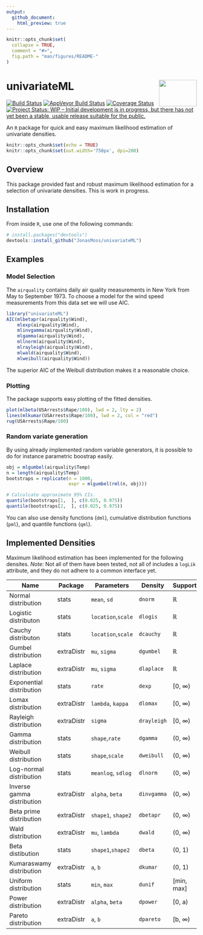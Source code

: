 ```yaml
---
output:
  github_document:
    html_preview: true
---
```


<!-- README.md is generated from README.Rmd. Please edit that file -->

```r
knitr::opts_chunk$set(
  collapse = TRUE,
  comment = "#>",
  fig.path = "man/figures/README-"
)
```

# univariateML <img src="man/figures/logo.png" align="right" width="100" height="70" />
[![Build Status](https://travis-ci.org/JonasMoss/univariateML.svg?branch=master)](https://travis-ci.org/JonasMoss/univariateML)
[![AppVeyor Build Status](https://ci.appveyor.com/api/projects/status/github/JonasMoss/univariateML?branch=master&svg=true)](https://ci.appveyor.com/project/JonasMoss/univariateML)
[![Coverage Status](https://codecov.io/gh/JonasMoss/univariateML/branch/master/graph/badge.svg)](https://codecov.io/gh/JonasMoss/univariateML?branch=master)
[![Project Status: WIP – Initial development is in progress, but there has not yet been a stable, usable release suitable for the public.](https://www.repostatus.org/badges/latest/wip.svg)](https://www.repostatus.org/#wip)

An `R` package for quick and easy maximum likelihood estimation of univariate densities.
```r
knitr::opts_chunk$set(echo = TRUE)
knitr::opts_chunk$set(out.width='750px', dpi=200)
```

## Overview
This package provided fast and robust maximum likelihood estimation for a 
selection of univariate densities. This is work in progress.

## Installation
From inside `R`, use one of the following commands:
```r
# install.packages("devtools")
devtools::install_github("JonasMoss/univariateML")
```

## Examples

### Model Selection
The `airquality` contains daily air quality measurements in New York from May to
September 1973. To choose a model for the wind speed measurements from this 
data set we will use AIC.

```R
library("univariateML")
AIC(mlbetapr(airquality$Wind),
    mlexp(airquality$Wind),
    mlinvgamma(airquality$Wind),
    mlgamma(airquality$Wind),
    mllnorm(airquality$Wind),
    mlrayleigh(airquality$Wind),
    mlwald(airquality$Wind),
    mlweibull(airquality$Wind))
```
The superior AIC of the Weibull distribution makes it a reasonable choice. 

### Plotting
The package supports easy plotting of the fitted densities. 

```r
plot(mlbeta(USArrests$Rape/100), lwd = 2, lty = 2)
lines(mlkumar(USArrests$Rape/100), lwd = 2, col = "red")
rug(USArrests$Rape/100)

```

### Random variate generation 
By using already implemented random variable generators, it is possible to do
for instance parametric boostrap easily.

```r
obj = mlgumbel(airquality$Temp)
n = length(airquality$Temp)
bootstraps = replicate(n = 1000, 
                       expr = mlgumbel(rml(n, obj)))

# Calculcate approximate 95% CIs.
quantile(bootstraps[1,  ], c(0.025, 0.975))
quantile(bootstraps[2,  ], c(0.025, 0.975))

```

You can also use density functions (`dml`), cumulative distribution functions (`pml`), 
and quantile functions (`qml`).

## Implemented Densities
Maximum likelihood estimation has been implemented for the following densites.
*Note:* Not all of them have been tested, not all of includes a `logLik` 
attribute, and they do not adhere to a common interface yet.

| Name                       | Package    | Parameters                  | Density     | Support    |
|----------------------------|------------|-----------------------------|-------------|------------|
| Normal distribution        | stats      | `mean`, `sd`                | `dnorm`     | ℝ          | 
| Logistic distributon       | stats      | `location`,`scale`          | `dlogis`    | ℝ          |
| Cauchy distributon         | stats      | `location`,`scale`          | `dcauchy`   | ℝ          |
| Gumbel distribution        | extraDistr | `mu`, `sigma`               | `dgumbel`   | ℝ          |
| Laplace distribution       | extraDistr | `mu`, `sigma`               | `dlaplace`  | ℝ          |
| Exponential distribution   | stats      | `rate`                      | `dexp`      | [0, ∞)     |
| Lomax distribution         | extraDistr | `lambda`, `kappa`           | `dlomax`    | [0, ∞)     |
| Rayleigh distribution      | extraDistr | `sigma`                     | `drayleigh` | [0, ∞)     |
| Gamma distribution         | stats      | `shape`,`rate`              | `dgamma`    | (0, ∞)     |
| Weibull distribution       | stats      | `shape`,`scale`             | `dweibull`  | (0, ∞)     |
| Log-normal distribution    | stats      | `meanlog`, `sdlog`          | `dlnorm`    | (0, ∞)     |
| Inverse gamma distribution | extraDistr | `alpha`, `beta`             | `dinvgamma` | (0, ∞)     |
| Beta prime distribution    | extraDistr | `shape1`, `shape2`          | `dbetapr`   | (0, ∞)     |
| Wald distribution          | extraDistr | `mu`, `lambda`              | `dwald`     | (0, ∞)     |
| Beta distibution           | stats      | `shape1`,`shape2`           | `dbeta`     | (0, 1)     | 
| Kumaraswamy distribution   | extraDistr | `a`, `b`                    | `dkumar`    | (0, 1)     |
| Uniform distribution       | stats      | `min`, `max`                | `dunif`     | [min, max] |
| Power distribution         | extraDistr | `alpha`, `beta`             | `dpower`    | [0, a)     |
| Pareto distribution        | extraDistr | `a`, `b`                    | `dpareto`   | [b, ∞)     |

